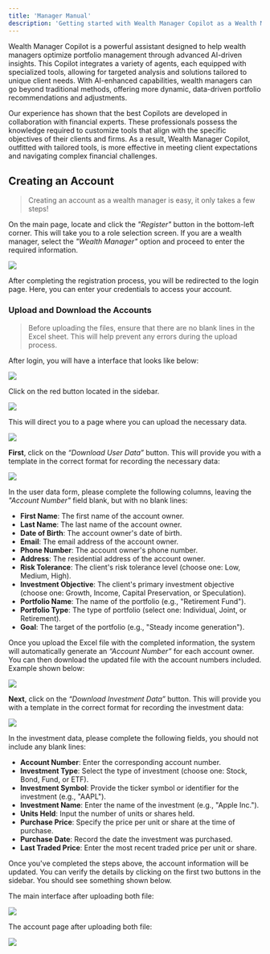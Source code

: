 ```yaml
---
title: 'Manager Manual'
description: 'Getting started with Wealth Manager Copilot as a Wealth Manager:'
---
```



Wealth Manager Copilot is a powerful assistant designed to help wealth managers optimize portfolio management through advanced AI-driven insights. This Copilot integrates a variety of agents, each equipped with specialized tools, allowing for targeted analysis and solutions tailored to unique client needs. With AI-enhanced capabilities, wealth managers can go beyond traditional methods, offering more dynamic, data-driven portfolio recommendations and adjustments.

Our experience has shown that the best Copilots are developed in collaboration with financial experts. These professionals possess the knowledge required to customize tools that align with the specific objectives of their clients and firms. As a result, Wealth Manager Copilot, outfitted with tailored tools, is more effective in meeting client expectations and navigating complex financial challenges.

## Creating an Account

> Creating an account as a wealth manager is easy, it only takes a few steps!

On the main page, locate and click the *"Register"* button in the bottom-left corner. This will take you to a role selection screen. If you are a wealth manager, select the *"Wealth Manager"* option and proceed to enter the required information.

<Frame>
  <img src="/images/manager-manual/reg.png" style={{ borderRadius: '0.5rem' }} />
</Frame>

After completing the registration process, you will be redirected to the login page. Here, you can enter your credentials to access your account.

### Upload and Download the Accounts

> Before uploading the files, ensure that there are no blank lines in the Excel sheet. This will help prevent any errors during the upload process.

After login, you will have a interface that looks like below:

<Frame>
  <img src="/images/manager-manual/mainpage.png" style={{ borderRadius: '0.5rem' }} />
</Frame>

Click on the red button located in the sidebar. 

<Frame>
  <img src="/images/manager-manual/sidebar.png" style={{ borderRadius: '0.5rem' }} />
</Frame>

This will direct you to a page where you can upload the necessary data.

<Frame>
  <img src="/images/manager-manual/upload_page.png" style={{ borderRadius: '0.5rem' }} />
</Frame>

**First**, click on the *“Download User Data”* button. This will provide you with a template in the correct format for recording the necessary data:

<Frame>
  <img src="/images/manager-manual/user-data-excel.png" style={{ borderRadius: '0.5rem' }} />
</Frame>

In the user data form, please complete the following columns, leaving the *"Account Number"* field blank, but with no blank lines:
-   **First Name**: The first name of the account owner.
-   **Last Name**: The last name of the account owner.
-   **Date of Birth**: The account owner's date of birth.
-   **Email**: The email address of the account owner.
-   **Phone Number**: The account owner's phone number.
-   **Address**: The residential address of the account owner.
-   **Risk Tolerance**: The client's risk tolerance level (choose one: Low, Medium, High).
-   **Investment Objective**: The client's primary investment objective (choose one: Growth, Income, Capital Preservation, or Speculation).
-   **Portfolio Name**: The name of the portfolio (e.g., "Retirement Fund").
-   **Portfolio Type**: The type of portfolio (select one: Individual, Joint, or Retirement).
-   **Goal**: The target of the portfolio (e.g., "Steady income generation").

Once you upload the Excel file with the completed information, the system will automatically generate an *“Account Number”* for each account owner. You can then download the updated file with the account numbers included. Example shown below:

<Frame>
  <img src="/images/manager-manual/afterupload-example.png" style={{ borderRadius: '0.5rem' }} />
</Frame>

**Next**, click on the *“Download Investment Data”* button. This will provide you with a template in the correct format for recording the investment data:

<Frame>
  <img src="/images/manager-manual/wealthdata.png" style={{ borderRadius: '0.5rem' }} />
</Frame>

In the investment data, please complete the following fields, you should not include any blank lines:

-   **Account Number**: Enter the corresponding account number.
-   **Investment Type**: Select the type of investment (choose one: Stock, Bond, Fund, or ETF).
-   **Investment Symbol**: Provide the ticker symbol or identifier for the investment (e.g., "AAPL").
-   **Investment Name**: Enter the name of the investment (e.g., "Apple Inc.").
-   **Units Held**: Input the number of units or shares held.
-   **Purchase Price**: Specify the price per unit or share at the time of purchase.
-   **Purchase Date**: Record the date the investment was purchased.
-   **Last Traded Price**: Enter the most recent traded price per unit or share.

Once you've completed the steps above, the account information will be updated. You can verify the details by clicking on the first two buttons in the sidebar. You should see something shown below.

The main interface after uploading both file:

<Frame>
  <img src="/images/manager-manual/main_interface_after_uploading.png" style={{ borderRadius: '0.5rem' }} />
</Frame>

The account page after uploading both file:

<Frame>
  <img src="/images/manager-manual/accounts_page.png" style={{ borderRadius: '0.5rem' }} />
</Frame>
